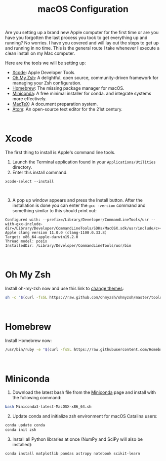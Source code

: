 <h1 align="center" style={{marginTop: "2em"}}>macOS Configuration</h1>

<br/>

Are you setting up a brand new Apple computer for the first time or are you have you forgotten the last process you took to get everything up and running? No worries. I have you covered and will lay out the steps to get up and running in no time. This is the general route I take whenever I execute a clean install on my Mac computer.

Here are the tools we will be setting up:

* [Xcode](https://developer.apple.com/xcode/): Apple Developer Tools.
* [Oh My Zsh](https://ohmyz.sh/): A delightful, open source, community-driven framework for managing your Zsh configuration.
* [Homebrew](https://brew.sh/): The missing package manager for macOS.
* [Miniconda](https://docs.conda.io/en/latest/miniconda.html): A free minimal installer for conda.
and integrate systems more effectively.
* [MacTeX](https://tug.org/mactex/): A document preparation system.
* [Atom](https://atom.io/): An open-source text editor for the 21st century.

<br/>

# Xcode

The first thing to install is Apple's command line tools.
1. Launch the Terminal application found in your `Applications/Utilities` directory.
2. Enter this install command:

```shell
xcode-select --install
```

<br/>

3. A pop up window appears and press the Install button. After the installation is done you can enter the `gcc -version` command and something similar to this should print out:

```shell
Configured with: --prefix=/Library/Developer/CommandLineTools/usr --with-gxx-include-dir=/Library/Developer/CommandLineTools/SDKs/MacOSX.sdk/usr/include/c++/4.2.1
Apple clang version 11.0.0 (clang-1100.0.33.8)
Target: x86_64-apple-darwin19.2.0
Thread model: posix
InstalledDir: /Library/Developer/CommandLineTools/usr/bin
```

<br/>

# Oh My Zsh
Install oh-my-zsh now and use this link to [change themes](https://github.com/ohmyzsh/ohmyzsh/wiki/Themes):

```bash
sh -c "$(curl -fsSL https://raw.github.com/ohmyzsh/ohmyzsh/master/tools/install.sh)"
```

<br/>

# Homebrew
Install Homebrew now:

```bash
/usr/bin/ruby -e "$(curl -fsSL https://raw.githubusercontent.com/Homebrew/install/master/install)"
```

<br/>

# Miniconda
1. Download the latest bash file from the [Miniconda](https://docs.conda.io/en/latest/miniconda.html) page and install with the following command:
```bash
bash Miniconda3-latest-MacOSX-x86_64.sh
```
2. Update conda and initialize zsh environment for macOS Catalina users:
```bash
conda update conda
conda init zsh
```
3. Install all Python libraries at once (NumPy and SciPy will also be installed):
```bash
conda install matplotlib pandas astropy notebook scikit-learn
```
